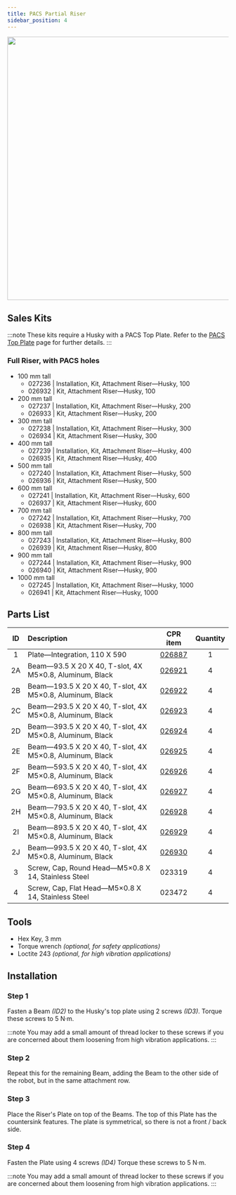 ```yaml
---
title: PACS Partial Riser
sidebar_position: 4
---
```


<center>
  <img
    src="/img/robot_husky_27.png"
    width="600"
  />
</center>

## Sales Kits

:::note
These kits require a Husky with a PACS Top Plate.
Refer to the [PACS Top Plate](./pacs_top_plate_husky) page for further details.
:::

### Full Riser, with PACS holes

- 100 mm tall
  - 027236 | Installation, Kit, Attachment Riser—Husky, 100
  - 026932 | Kit, Attachment Riser—Husky, 100
- 200 mm tall
  - 027237 | Installation, Kit, Attachment Riser—Husky, 200
  - 026933 | Kit, Attachment Riser—Husky, 200
- 300 mm tall
  - 027238 | Installation, Kit, Attachment Riser—Husky, 300
  - 026934 | Kit, Attachment Riser—Husky, 300
- 400 mm tall
  - 027239 | Installation, Kit, Attachment Riser—Husky, 400
  - 026935 | Kit, Attachment Riser—Husky, 400
- 500 mm tall
  - 027240 | Installation, Kit, Attachment Riser—Husky, 500
  - 026936 | Kit, Attachment Riser—Husky, 500
- 600 mm tall
  - 027241 | Installation, Kit, Attachment Riser—Husky, 600
  - 026937 | Kit, Attachment Riser—Husky, 600
- 700 mm tall
  - 027242 | Installation, Kit, Attachment Riser—Husky, 700
  - 026938 | Kit, Attachment Riser—Husky, 700
- 800 mm tall
  - 027243 | Installation, Kit, Attachment Riser—Husky, 800
  - 026939 | Kit, Attachment Riser—Husky, 800
- 900 mm tall
  - 027244 | Installation, Kit, Attachment Riser—Husky, 900
  - 026940 | Kit, Attachment Riser—Husky, 900
- 1000 mm tall
  - 027245 | Installation, Kit, Attachment Riser—Husky, 1000
  - 026941 | Kit, Attachment Riser—Husky, 1000

## Parts List

| ID  | Description                                              |                       CPR item                       | Quantity |
| :-: | :------------------------------------------------------- | :--------------------------------------------------: | :------: |
|  1  | Plate—Integration, 110 X 590                             |   [026887](/assets/clearpath_robotics_026887.pdf)    |    1     |
| 2A  | Beam—93.5 X 20 X 40, T-slot, 4X M5×0.8, Aluminum, Black  | [026921](/assets/clearpath_robotics_026921-TDS1.pdf) |    4     |
| 2B  | Beam—193.5 X 20 X 40, T-slot, 4X M5×0.8, Aluminum, Black | [026922](/assets/clearpath_robotics_026922-TDS1.pdf) |    4     |
| 2C  | Beam—293.5 X 20 X 40, T-slot, 4X M5×0.8, Aluminum, Black | [026923](/assets/clearpath_robotics_026923-TDS1.pdf) |    4     |
| 2D  | Beam—393.5 X 20 X 40, T-slot, 4X M5×0.8, Aluminum, Black | [026924](/assets/clearpath_robotics_026924-TDS1.pdf) |    4     |
| 2E  | Beam—493.5 X 20 X 40, T-slot, 4X M5×0.8, Aluminum, Black | [026925](/assets/clearpath_robotics_026925-TDS1.pdf) |    4     |
| 2F  | Beam—593.5 X 20 X 40, T-slot, 4X M5×0.8, Aluminum, Black | [026926](/assets/clearpath_robotics_026926-TDS1.pdf) |    4     |
| 2G  | Beam—693.5 X 20 X 40, T-slot, 4X M5×0.8, Aluminum, Black | [026927](/assets/clearpath_robotics_026927-TDS1.pdf) |    4     |
| 2H  | Beam—793.5 X 20 X 40, T-slot, 4X M5×0.8, Aluminum, Black | [026928](/assets/clearpath_robotics_026928-TDS1.pdf) |    4     |
| 2I  | Beam—893.5 X 20 X 40, T-slot, 4X M5×0.8, Aluminum, Black | [026929](/assets/clearpath_robotics_026929-TDS1.pdf) |    4     |
| 2J  | Beam—993.5 X 20 X 40, T-slot, 4X M5×0.8, Aluminum, Black | [026930](/assets/clearpath_robotics_026930-TDS1.pdf) |    4     |
|  3  | Screw, Cap, Round Head—M5×0.8 X 14, Stainless Steel      |                        023319                        |    4     |
|  4  | Screw, Cap, Flat Head—M5×0.8 X 14, Stainless Steel       |                        023472                        |    4     |

## Tools

- Hex Key, 3 mm
- Torque wrench _(optional, for safety applications)_
- Loctite 243 _(optional, for high vibration applications)_

## Installation

### Step 1

Fasten a Beam _(ID2)_ to the Husky's top plate using 2 screws _(ID3)_.
Torque these screws to 5 N·m.

:::note
You may add a small amount of thread locker to these screws if you are concerned about them loosening from high vibration applications.
:::

### Step 2

Repeat this for the remaining Beam, adding the Beam to the other side of the robot, but in the same attachment row.

### Step 3

Place the Riser's Plate on top of the Beams.
The top of this Plate has the countersink features.
The plate is symmetrical, so there is not a front / back side.

### Step 4

Fasten the Plate using 4 screws _(ID4)_
Torque these screws to 5 N·m.

:::note
You may add a small amount of thread locker to these screws if you are concerned about them loosening from high vibration applications.
:::
